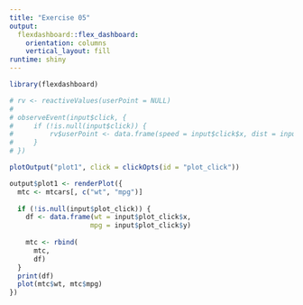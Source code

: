 ```yaml
---
title: "Exercise 05"
output: 
  flexdashboard::flex_dashboard:
    orientation: columns
    vertical_layout: fill
runtime: shiny       
---
```


```r
library(flexdashboard)
```



```r
# rv <- reactiveValues(userPoint = NULL)
# 
# observeEvent(input$click, {
#     if (!is.null(input$click)) {
#         rv$userPoint <- data.frame(speed = input$click$x, dist = input$click$y)  
#     }
# })
```


```r
plotOutput("plot1", click = clickOpts(id = "plot_click"))

output$plot1 <- renderPlot({
  mtc <- mtcars[, c("wt", "mpg")]
  
  if (!is.null(input$plot_click)) {
    df <- data.frame(wt = input$plot_click$x,
                    mpg = input$plot_click$y)
    
    mtc <- rbind(
      mtc, 
      df)
  }
  print(df)
  plot(mtc$wt, mtc$mpg)
})

```

